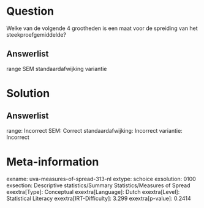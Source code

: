 Question
========

Welke van de volgende 4 grootheden is een maat voor de spreiding van het
steekproefgemiddelde?

Answerlist
----------

range
SEM
standaardafwijking
variantie

Solution
========

Answerlist
----------

range: Incorrect
SEM: Correct
standaardafwijking: Incorrect
variantie: Incorrect

Meta-information
================
exname: uva-measures-of-spread-313-nl
extype: schoice
exsolution: 0100
exsection: Descriptive statistics/Summary Statistics/Measures of Spread
exextra[Type]: Conceptual
exextra[Language]: Dutch
exextra[Level]: Statistical Literacy
exextra[IRT-Difficulty]: 3.299
exextra[p-value]: 0.2414
